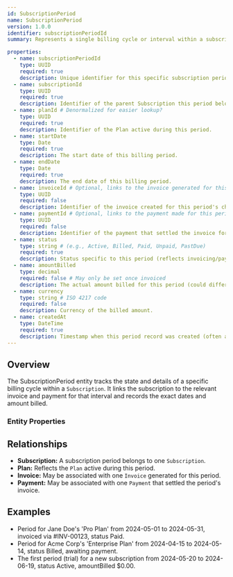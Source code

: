 ```yaml
---
id: SubscriptionPeriod
name: SubscriptionPeriod
version: 1.0.0
identifier: subscriptionPeriodId
summary: Represents a single billing cycle or interval within a subscription's lifetime.

properties:
  - name: subscriptionPeriodId
    type: UUID
    required: true
    description: Unique identifier for this specific subscription period.
  - name: subscriptionId
    type: UUID
    required: true
    description: Identifier of the parent Subscription this period belongs to.
  - name: planId # Denormalized for easier lookup?
    type: UUID
    required: true
    description: Identifier of the Plan active during this period.
  - name: startDate
    type: Date
    required: true
    description: The start date of this billing period.
  - name: endDate
    type: Date
    required: true
    description: The end date of this billing period.
  - name: invoiceId # Optional, links to the invoice generated for this period
    type: UUID
    required: false
    description: Identifier of the invoice created for this period's charge.
  - name: paymentId # Optional, links to the payment made for this period's invoice
    type: UUID
    required: false
    description: Identifier of the payment that settled the invoice for this period.
  - name: status
    type: string # (e.g., Active, Billed, Paid, Unpaid, PastDue)
    required: true
    description: Status specific to this period (reflects invoicing/payment state).
  - name: amountBilled
    type: decimal
    required: false # May only be set once invoiced
    description: The actual amount billed for this period (could differ from plan due to promotions, usage, etc.).
  - name: currency
    type: string # ISO 4217 code
    required: false
    description: Currency of the billed amount.
  - name: createdAt
    type: DateTime
    required: true
    description: Timestamp when this period record was created (often at the start of the period).
---
```


## Overview

The SubscriptionPeriod entity tracks the state and details of a specific billing cycle within a `Subscription`. It links the subscription to the relevant invoice and payment for that interval and records the exact dates and amount billed.

### Entity Properties
<EntityPropertiesTable />

## Relationships

*   **Subscription:** A subscription period belongs to one `Subscription`.
*   **Plan:** Reflects the `Plan` active during this period.
*   **Invoice:** May be associated with one `Invoice` generated for this period.
*   **Payment:** May be associated with one `Payment` that settled the period's invoice.

## Examples

*   Period for Jane Doe's 'Pro Plan' from 2024-05-01 to 2024-05-31, invoiced via #INV-00123, status Paid.
*   Period for Acme Corp's 'Enterprise Plan' from 2024-04-15 to 2024-05-14, status Billed, awaiting payment.
*   The first period (trial) for a new subscription from 2024-05-20 to 2024-06-19, status Active, amountBilled $0.00. 